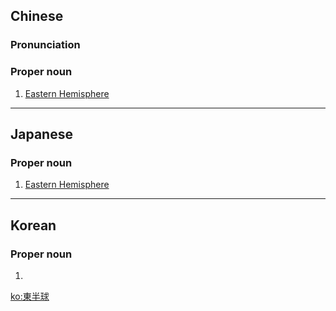 {{also|东半球}}
==Chinese==
{{zh-forms|s=东半球|type=12}}

===Pronunciation===
{{zh-pron
|m=dōngbànqiú,er=y
|c=dung1 bun3 kau4
|cat=pn
}}

===Proper noun===
{{zh-proper noun}}

# [[Eastern Hemisphere]] {{gloss|hemisphere of the Earth}}

----

==Japanese==
{{ja-kanjitab|ひがし|はん|きゅう|yomi=ko}}

===Proper noun===
{{ja-pos|proper noun|ひがしはんきゅう}}

# [[Eastern Hemisphere]] {{gloss|hemisphere of the Earth}}

----

==Korean==
{{ko-hanjatab}}

===Proper noun===
{{ko-noun|hj|rv=Dongbangu|hangeul=동반구}}

# {{hanja form of|동반구|[[Eastern Hemisphere]] {{gloss|hemisphere of the Earth}}}}

[[ko:東半球]]